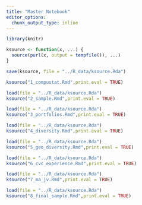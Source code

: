 ```yaml
---
title: "Master Notebook"
editor_options: 
  chunk_output_type: inline
---
```



```r
library(knitr)

ksource <- function(x, ...) {
  source(purl(x, output = tempfile()), ...)
}

save(ksource, file = "../R_data/ksource.Rda")
```


```r
ksource("1_compustat.Rmd",print.eval = TRUE)
```

```r
load(file = "../R_data/ksource.Rda")
ksource("2_sample.Rmd",print.eval = TRUE)
```

```r
load(file = "../R_data/ksource.Rda")
ksource("3_portfolios.Rmd",print.eval = TRUE)
```

```r
load(file = "../R_data/ksource.Rda")
ksource("4_diversity.Rmd",print.eval = TRUE)
```

```r
load(file = "../R_data/ksource.Rda")
ksource("5_geo_diversity.Rmd",print.eval = TRUE)
```

```r
load(file = "../R_data/ksource.Rda")
ksource("6_cvc_experience.Rmd",print.eval = TRUE)
```

```r
load(file = "../R_data/ksource.Rda")
ksource("7_ma_jv.Rmd",print.eval = TRUE)
```

```r
load(file = "../R_data/ksource.Rda")
ksource("8_final_sample.Rmd",print.eval = TRUE)
```
